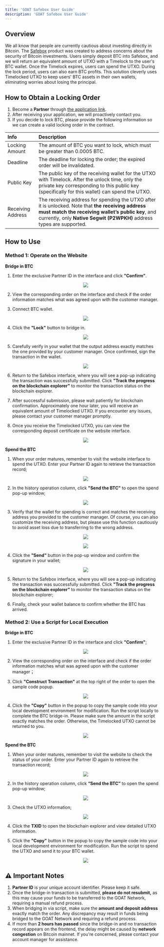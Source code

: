 ```yaml
---
title: 'GOAT Safebox User Guide'
description: 'GOAT Safebox User Guide'
---
```



## Overview

We all know that people are currently cautious about investing directly in Bitcoin. The [Safebox](https://safebox.goat.network/) product was created to address concerns about the security of Bitcoin investments. Users simply deposit BTC into Safebox, and we will return an equivalent amount of UTXO with a Timelock to the user's BTC wallet. Once the Timelock expires, users can spend the UTXO. During the lock period, users can also earn BTC profits. This solution cleverly uses Timelocked UTXO to keep users' BTC assets in their own wallets, eliminating worries about losing the principal.

## How to Obtain a Locking Order

1. Become a **Partner** through [the application link](https://docs.google.com/forms/d/e/1FAIpQLScygx6iR-o1Bg5sL6iqGEPOXkkx613Mu5fD0CXnGHHxVIOr3A/viewform).  
2. After receiving your application, we will proactively contact you.  
3. If you decide to lock BTC, please provide the following information so we can create a valid locking order in the contract.

| Info | Description |
| :---- | :---- |
| Locking Amount | The amount of BTC you want to lock, which must be greater than 0.0005 BTC. |
| Deadline | The deadline for locking the order; the expired order will be invalidated. |
| Public Key | The public key of the receiving wallet for the UTXO with Timelock. After the unlock time, only the private key corresponding to this public key (specifically for this wallet) can spend the UTXO. |
| Receiving Address | The receiving address for spending the UTXO after it is unlocked. Note that **the receiving address must match the receiving wallet’s public key**, and currently, only **Native Segwit (P2WPKH)** address types are supported. |

## How to Use

### Method 1: Operate on the Website 

**Bridge in BTC**

1. Enter the exclusive Partner ID in the interface and click **"Confirm"**.

   <p align="center"> <img src="/img/user-guides/safebox/pic1.png"/> </p>

2. View the corresponding order on the interface and check if the order information matches what was agreed upon with the customer manager.  

3. Connect BTC wallet.

   <p align="center"> <img src="/img/user-guides/safebox/pic2.png"/> </p>

4. Click the **"Lock"** button to bridge in.  

   <p align="center"> <img src="/img/user-guides/safebox/pic3.png"/> </p>

5. Carefully verify in your wallet that the output address exactly matches the one provided by your customer manager. Once confirmed, sign the transaction in the wallet.  

   <p align="center"> <img src="/img/user-guides/safebox/pic4.png"/> </p>

6. Return to the Safebox interface, where you will see a pop-up indicating the transaction was successfully submitted. Click **"Track the progress on the blockchain explorer"** to monitor the transaction status on the blockchain explorer.  

7. After successful submission, please wait patiently for blockchain confirmation. Approximately one hour later, you will receive an equivalent amount of Timelocked UTXO. If you encounter any issues, please contact your customer manager promptly.  

8. Once you receive the Timelocked UTXO, you can view the corresponding deposit certificate on the website interface.  

   <p align="center"> <img src="/img/user-guides/safebox/pic5.png"/> </p>

**Spend the BTC**

1. When your order matures, remember to visit the website interface to spend the UTXO. Enter your Partner ID again to retrieve the transaction record;  

   <p align="center"> <img src="/img/user-guides/safebox/pic6.png"/> </p>

2. In the history operation column, click **"Send the BTC"** to open the spend pop-up window;  

   <p align="center"> <img src="/img/user-guides/safebox/pic7.png"/> </p>

3. Verify that the wallet for spending is correct and matches the receiving address you provided to the customer manager. Of course, you can also customize the receiving address, but please use this function cautiously to avoid asset loss due to transferring to the wrong address.  

   <p align="center"> <img src="/img/user-guides/safebox/pic8.png"/> </p>

   <p align="center"> <img src="/img/user-guides/safebox/pic9.png"/> </p>

4. Click the **"Send"** button in the pop-up window and confirm the signature in your wallet;  

   <p align="center"> <img src="/img/user-guides/safebox/pic10.png"/> </p>
     
5. Return to the Safebox interface, where you will see a pop-up indicating the transaction was successfully submitted. Click **"Track the progress on the blockchain explorer"** to monitor the transaction status on the blockchain explorer;  
6. Finally, check your wallet balance to confirm whether the BTC has arrived.

### Method 2: Use a Script for Local Execution

**Bridge in BTC**

1. Enter the exclusive Partner ID in the interface and click **"Confirm"**;  

   <p align="center"> <img src="/img/user-guides/safebox/pic11.png"/> </p>

2. View the corresponding order on the interface and check if the order information matches what was agreed upon with the customer manager；  
3. Click **"Construct Transaction"** at the top right of the order to open the sample code popup.  

   <p align="center"> <img src="/img/user-guides/safebox/pic12.png"/> </p>

4. Click the **"Copy"** button in the popup to copy the sample code into your local development environment for modification. Run the script locally to complete the BTC bridge-in. Please make sure the amount in the script exactly matches the order. Otherwise, the Timelocked UTXO cannot be returned to you.  

   <p align="center"> <img src="/img/user-guides/safebox/pic13.png"/> </p>

**Spend the BTC**

1. When your order matures, remember to visit the website to check the status of your order. Enter your Partner ID again to retrieve the transaction record;  

   <p align="center"> <img src="/img/user-guides/safebox/pic14.png"/> </p>

2. In the history operation column, click **“Send the BTC”** to open the spend pop-up window;  

   <p align="center"> <img src="/img/user-guides/safebox/pic15.png"/> </p>

3. Check the UTXO information;  

   <p align="center"> <img src="/img/user-guides/safebox/pic16.png"/> </p>
     
4. Click the **TXID** to open the blockchain explorer and view detailed UTXO information.  

5. Click the **"Copy"** button in the popup to copy the sample code into your local development environment for modification. Run the script to spend the UTXO and send it to your BTC wallet.  

   <p align="center"> <img src="/img/user-guides/safebox/pic17.png"/> </p>

## ⚠️ Important Notes

1. **Partner ID** is your unique account identifier. Please keep it safe.  
2. Once the bridge-in transaction is submitted, **please do not resubmit,** as this may cause your funds to be transferred to the GOAT Network, requiring a manual refund process.  
3. When bridging in via script, make sure the **amount and deposit address** exactly match the order. Any discrepancy may result in funds being bridged to the GOAT Network and requiring a refund process.  
4. If more than **2 hours has passed** since the bridge-in and no transaction record appears on the frontend, the delay might be caused by **network congestion** on Bitcoin mainnet. If you're concerned, please contact your account manager for assistance.